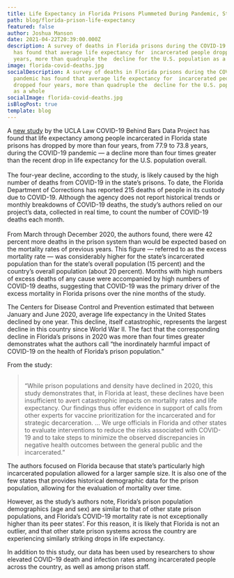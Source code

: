 ```yaml
---
title: Life Expectancy in Florida Prisons Plummeted During Pandemic, Study Finds
path: blog/florida-prison-life-expectancy
featured: false
author: Joshua Manson
date: 2021-04-22T20:39:00.000Z
description: A survey of deaths in Florida prisons during the COVID-19 pandemic
  has found that average life expectancy for  incarcerated people dropped four
  years, more than quadruple the  decline for the U.S. population as a whole
image: florida-covid-deaths.jpg
socialDescription: A survey of deaths in Florida prisons during the COVID-19
  pandemic has found that average life expectancy for  incarcerated people
  dropped four years, more than quadruple the  decline for the U.S. population
  as a whole
socialImage: florida-covid-deaths.jpg
isBlogPost: true
template: blog
---
```

A [new study](https://www.medrxiv.org/content/10.1101/2021.04.14.21255512v1) by the UCLA Law COVID-19 Behind Bars Data Project has found that life expectancy among people incarcerated in Florida state prisons has dropped by more than four years, from 77.9 to 73.8 years, during the COVID-19 pandemic — a decline more than four times greater than the recent drop in life expectancy for the U.S. population overall.\
\
The four-year decline, according to the study, is likely caused by the high number of deaths from COVID-19 in the state’s prisons. To date, the Florida Department of Corrections has reported 215 deaths of people in its custody due to COVID-19. Although the agency does not report historical trends or monthly breakdowns of COVID-19 deaths, the study’s authors relied on our project’s data, collected in real time, to count the number of COVID-19 deaths each month.\
\
From March through December 2020, the authors found, there were 42 percent more deaths in the prison system than would be expected based on the mortality rates of previous years. This figure — referred to as the excess mortality rate — was considerably higher for the state’s incarcerated population than for the state’s overall population (15 percent) and the country’s overall population (about 20 percent). Months with high numbers of excess deaths of any cause were accompanied by high numbers of COVID-19 deaths, suggesting that COVID-19 was the primary driver of the excess mortality in Florida prisons over the nine months of the study.

The Centers for Disease Control and Prevention estimated that between January and June 2020, average life expectancy in the United States declined by one year. This decline, itself catastrophic, represents the largest decline in this country since World War II. The fact that the corresponding decline in Florida’s prisons in 2020 was more than four times greater demonstrates what the authors call “the inordinately harmful impact of COVID-19 on the health of Florida’s prison population.”

From the study:

> \
> “While prison populations and density have declined in 2020, this study demonstrates that, in Florida at least, these declines have been insufficient to avert catastrophic impacts on mortality rates and life expectancy. Our findings thus offer evidence in support of calls from other experts for vaccine prioritization for the incarcerated and for strategic decarceration. … We urge officials in Florida and other states to evaluate interventions to reduce the risks associated with COVID-19 and to take steps to minimize the observed discrepancies in negative health outcomes between the general public and the incarcerated.”

The authors focused on Florida because that state’s particularly high incarcerated population allowed for a larger sample size. It is also one of the few states that provides historical demographic data for the prison population, allowing for the evaluation of mortality over time.

However, as the study’s authors note, Florida’s prison population demographics (age and sex) are similar to that of other state prison populations, and Florida’s COVID-19 mortality rate is not exceptionally higher than its peer states’. For this reason, it is likely that Florida is not an outlier, and that other state prison systems across the country are experiencing similarly striking drops in life expectancy.

In addition to this study, our data has been used by researchers to show elevated COVID-19 death and infection rates among incarcerated people across the country, as well as among prison staff.